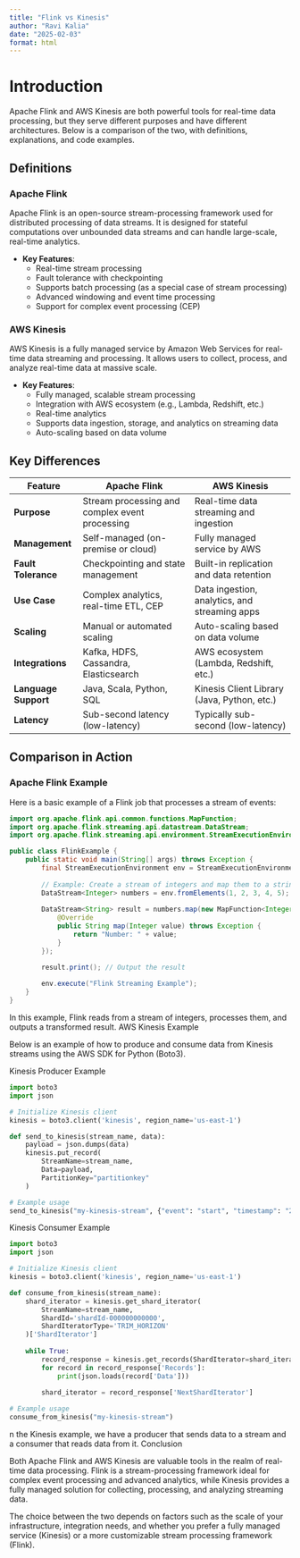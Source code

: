 ```yaml
---
title: "Flink vs Kinesis"
author: "Ravi Kalia"
date: "2025-02-03"
format: html
---
```


# Introduction

Apache Flink and AWS Kinesis are both powerful tools for real-time data processing, but they serve different purposes and have different architectures. Below is a comparison of the two, with definitions, explanations, and code examples.

## Definitions

### Apache Flink
Apache Flink is an open-source stream-processing framework used for distributed processing of data streams. It is designed for stateful computations over unbounded data streams and can handle large-scale, real-time analytics.

- **Key Features**:
  - Real-time stream processing
  - Fault tolerance with checkpointing
  - Supports batch processing (as a special case of stream processing)
  - Advanced windowing and event time processing
  - Support for complex event processing (CEP)

### AWS Kinesis
AWS Kinesis is a fully managed service by Amazon Web Services for real-time data streaming and processing. It allows users to collect, process, and analyze real-time data at massive scale.

- **Key Features**:
  - Fully managed, scalable stream processing
  - Integration with AWS ecosystem (e.g., Lambda, Redshift, etc.)
  - Real-time analytics
  - Supports data ingestion, storage, and analytics on streaming data
  - Auto-scaling based on data volume

## Key Differences

| Feature                        | Apache Flink                                      | AWS Kinesis                                  |
|--------------------------------|---------------------------------------------------|----------------------------------------------|
| **Purpose**                    | Stream processing and complex event processing   | Real-time data streaming and ingestion      |
| **Management**                 | Self-managed (on-premise or cloud)                | Fully managed service by AWS                |
| **Fault Tolerance**            | Checkpointing and state management                | Built-in replication and data retention     |
| **Use Case**                   | Complex analytics, real-time ETL, CEP            | Data ingestion, analytics, and streaming apps |
| **Scaling**                    | Manual or automated scaling                      | Auto-scaling based on data volume            |
| **Integrations**               | Kafka, HDFS, Cassandra, Elasticsearch            | AWS ecosystem (Lambda, Redshift, etc.)      |
| **Language Support**           | Java, Scala, Python, SQL                         | Kinesis Client Library (Java, Python, etc.)  |
| **Latency**                    | Sub-second latency (low-latency)                 | Typically sub-second (low-latency)           |

## Comparison in Action

### Apache Flink Example

Here is a basic example of a Flink job that processes a stream of events:

```java
import org.apache.flink.api.common.functions.MapFunction;
import org.apache.flink.streaming.api.datastream.DataStream;
import org.apache.flink.streaming.api.environment.StreamExecutionEnvironment;

public class FlinkExample {
    public static void main(String[] args) throws Exception {
        final StreamExecutionEnvironment env = StreamExecutionEnvironment.getExecutionEnvironment();
        
        // Example: Create a stream of integers and map them to a string
        DataStream<Integer> numbers = env.fromElements(1, 2, 3, 4, 5);
        
        DataStream<String> result = numbers.map(new MapFunction<Integer, String>() {
            @Override
            public String map(Integer value) throws Exception {
                return "Number: " + value;
            }
        });

        result.print(); // Output the result
        
        env.execute("Flink Streaming Example");
    }
}
```

In this example, Flink reads from a stream of integers, processes them, and outputs a transformed result.
AWS Kinesis Example

Below is an example of how to produce and consume data from Kinesis streams using the AWS SDK for Python (Boto3).

Kinesis Producer Example

```python
import boto3
import json

# Initialize Kinesis client
kinesis = boto3.client('kinesis', region_name='us-east-1')

def send_to_kinesis(stream_name, data):
    payload = json.dumps(data)
    kinesis.put_record(
        StreamName=stream_name,
        Data=payload,
        PartitionKey="partitionkey"
    )

# Example usage
send_to_kinesis("my-kinesis-stream", {"event": "start", "timestamp": "2025-02-03T12:00:00"})
```

Kinesis Consumer Example

```python
import boto3
import json

# Initialize Kinesis client
kinesis = boto3.client('kinesis', region_name='us-east-1')

def consume_from_kinesis(stream_name):
    shard_iterator = kinesis.get_shard_iterator(
        StreamName=stream_name,
        ShardId='shardId-000000000000',
        ShardIteratorType='TRIM_HORIZON'
    )['ShardIterator']
    
    while True:
        record_response = kinesis.get_records(ShardIterator=shard_iterator, Limit=10)
        for record in record_response['Records']:
            print(json.loads(record['Data']))
        
        shard_iterator = record_response['NextShardIterator']

# Example usage
consume_from_kinesis("my-kinesis-stream")
```

n the Kinesis example, we have a producer that sends data to a stream and a consumer that reads data from it.
Conclusion

Both Apache Flink and AWS Kinesis are valuable tools in the realm of real-time data processing. Flink is a stream-processing framework ideal for complex event processing and advanced analytics, while Kinesis provides a fully managed solution for collecting, processing, and analyzing streaming data.

The choice between the two depends on factors such as the scale of your infrastructure, integration needs, and whether you prefer a fully managed service (Kinesis) or a more customizable stream processing framework (Flink).
